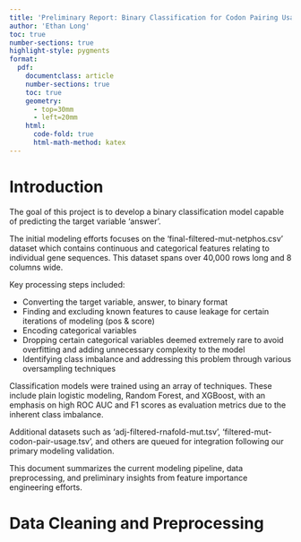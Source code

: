 ```yaml
---
title: 'Preliminary Report: Binary Classification for Codon Pairing Usage'
author: 'Ethan Long'
toc: true
number-sections: true
highlight-style: pygments
format: 
  pdf: 
    documentclass: article
    number-sections: true
    toc: true
    geometry:
      - top=30mm
      - left=20mm
    html:
      code-fold: true
      html-math-method: katex
---
```


# Introduction

The goal of this project is to develop a binary classification model capable of
predicting the target variable 'answer'. 

The initial modeling efforts focuses on the 'final-filtered-mut-netphos.csv'
dataset which contains continuous and categorical features relating to individual
gene sequences. This dataset spans over 40,000 rows long and 8 columns wide.

Key processing steps included:

+ Converting the target variable, answer, to binary format
+ Finding and excluding known features to cause leakage for certain iterations
of modeling (pos & score)
+ Encoding categorical variables
+ Dropping certain categorical variables deemed extremely rare to avoid 
overfitting and adding unnecessary complexity to the model
+ Identifying class imbalance and addressing this problem through various
oversampling techniques

Classification models were trained using an array of techniques. These include
plain logistic modeling, Random Forest, and XGBoost, with an emphasis on
high ROC AUC and F1 scores as evaluation metrics due to the inherent class 
imbalance. 

Additional datasets such as 'adj-filtered-rnafold-mut.tsv', 
'filtered-mut-codon-pair-usage.tsv', and others are queued for integration
following our primary modeling validation. 

This document summarizes the current modeling pipeline, data preprocessing, 
and preliminary insights from feature importance engineering efforts.

# Data Cleaning and Preprocessing



